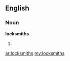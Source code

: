 ==English==

===Noun===
'''locksmiths'''

# {{plural of|[[locksmith]]}}

[[ar:locksmiths]]
[[my:locksmiths]]